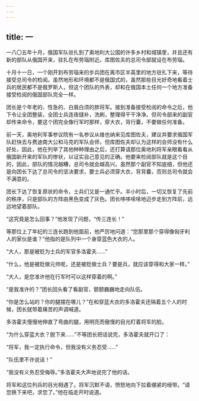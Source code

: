 ```yaml
---
---
---
```

title: 一
---



一八〇五年十月，俄国军队驻扎到了奥地利大公国的许多乡村和城镇里，并且还有新的部队从俄国开来，驻扎在布劳瑙附近。库图佐夫的总司令部就设在布劳瑙。

十月十一日，一个刚开到布劳瑙来的步兵团在离市区半英里的地方驻扎下来，等待接受总司令的检阅。虽然地形和环境都不是俄国式的，虽然那些目光好奇地看着士兵的居民都不是俄罗斯人，但这个团队的外表，却和在俄国本土任何一个地方准备接受检阅的俄国部队完全一样。

团长是个年老的、性急的、白眉白须的胖将军。接到准备接受检阅的命令之后，他下令让全团整装，全团士兵连夜缝补，洗刷，整理得干干净净。但司令部来的副官却传来命令，要这个团完全像行军时那样，穿大衣，背行囊，不要做任何准备。

前一天，奥地利军事参议院有一名参议从维也纳来见库图佐夫，建议并要求俄国军队赶快去与费迪南大公和马克的军队会师，但库图佐夫却认为这样的会师没有什么好处，因此，他在列举了其他种种理由之后，还打算请那位奥地利将军亲眼看看从俄国新开来的军队的惨状，以证实自己意见的正确。他要来检阅部队就是这个目的，因此，部队的情况越糟，总司令就会越高兴。虽然那个副官不知底细，但他还是向团长下达了总司令的坚决要求，要士兵必须穿大衣，背背囊，否则总司令就会不满意的。

团长下达了恢复原状的命令，士兵们又是一通忙乎。半小时后，一切又恢复了先前的秩序，只是部队的方阵由黑色变成了灰色。团长哆哆嗦嗦地迈步走到方阵前，远远地望着部队。

“这究竟是怎么回事？”他发现了问题，“传三连长！”

等那位上了年纪的三连长跑到他面前，他严厉地问道：“您那里那个穿得像匈牙利人的家伙是谁？”他指的是队列中一个身穿蓝色大衣的人。

“大人，那是被贬为士兵的军官多洛霍夫……”

“什么，他是被贬做元帅呢，还是被贬做士兵？要是兵，就应该穿得和大家一样。”

“大人，是您准许他在行军时可以这样穿着的啊。”

“是我准许的？”团长回头看了看副官，颤颤巍巍地走向队伍。

“你是怎么站的？你的腿摆在哪儿？”在和穿蓝大衣的多洛霍夫还隔着五个人的时候，团长就带着痛苦的声调喊道。

多洛霍夫慢慢地伸直了弯曲的腿，用明亮而傲慢的目光盯着将军的脸。

“为什么穿蓝大衣？脱下来……”不等团长把话说完，多洛霍夫就开口了：

“将军，我一定执行命令，但我没有义务忍受……”

“队伍里不许说话！”

“我没有义务忍受侮辱。”多洛霍夫大声地说完了他的话。

将军和这位列兵的目光相遇了。将军沉默不语，愤怒地向下拉着绷紧的绶带。“请您换下来吧，求您了。”他在临走开时说道。